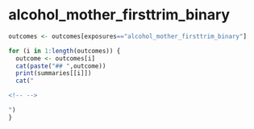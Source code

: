
# alcohol_mother_firsttrim_binary
```r
outcomes <- outcomes[exposures=="alcohol_mother_firsttrim_binary"]

for (i in 1:length(outcomes)) {
  outcome <- outcomes[i]
  cat(paste("## ",outcome))
  print(summaries[[i]])
  cat("

<!-- -->

")
}

```

